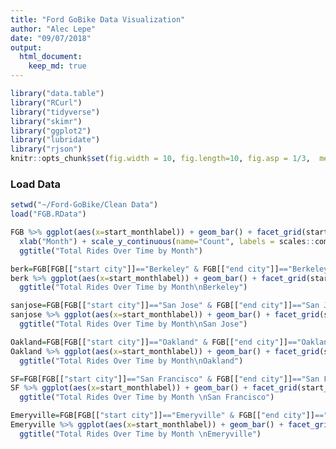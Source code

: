 ```yaml
---
title: "Ford GoBike Data Visualization"
author: "Alec Lepe"
date: "09/07/2018"
output: 
  html_document:
    keep_md: true
---
```


```r
library("data.table")
library("RCurl")
library("tidyverse")
library("skimr")
library("ggplot2")
library("lubridate")
library("rjson")
knitr::opts_chunk$set(fig.width = 10, fig.length=10, fig.asp = 1/3,  message=FALSE)
```
### Load Data
```r
setwd("~/Ford-GoBike/Clean Data")
load("FGB.RData")
```
```r
FGB %>% ggplot(aes(x=start_monthlabel)) + geom_bar() + facet_grid(start_year ~ .) + 
  xlab("Month") + scale_y_continuous(name="Count", labels = scales::comma) +
  ggtitle("Total Rides Over Time by Month")
```

```r
berk=FGB[FGB[["start city"]]=="Berkeley" & FGB[["end city"]]=="Berkeley",]
berk %>% ggplot(aes(x=start_monthlabel)) + geom_bar() + facet_grid(start_year ~ .) +xlab("Month") + scale_y_continuous(name="Count", labels = scales::comma) +
  ggtitle("Total Rides Over Time by Month\nBerkeley")
```
```r
sanjose=FGB[FGB[["start city"]]=="San Jose" & FGB[["end city"]]=="San Jose",]
sanjose %>% ggplot(aes(x=start_monthlabel)) + geom_bar() + facet_grid(start_year ~ .) +xlab("Month") + scale_y_continuous(name="Count", labels = scales::comma) +
  ggtitle("Total Rides Over Time by Month\nSan Jose")
```
```r
Oakland=FGB[FGB[["start city"]]=="Oakland" & FGB[["end city"]]=="Oakland",]
Oakland %>% ggplot(aes(x=start_monthlabel)) + geom_bar() + facet_grid(start_year ~ .) +xlab("Month") + scale_y_continuous(name="Count", labels = scales::comma) +
  ggtitle("Total Rides Over Time by Month\nOakland")
```
```r
SF=FGB[FGB[["start city"]]=="San Francisco" & FGB[["end city"]]=="San Francisco",]
SF %>% ggplot(aes(x=start_monthlabel)) + geom_bar() + facet_grid(start_year ~ .) +xlab("Month") + scale_y_continuous(name="Count", labels = scales::comma) +
  ggtitle("Total Rides Over Time by Month \nSan Francisco")
```
```r
Emeryville=FGB[FGB[["start city"]]=="Emeryville" & FGB[["end city"]]=="Emeryville",]
Emeryville %>% ggplot(aes(x=start_monthlabel)) + geom_bar() + facet_grid(start_year ~ .) +xlab("Month") + scale_y_continuous(name="Count", labels = scales::comma) +
  ggtitle("Total Rides Over Time by Month \nEmeryville")
```